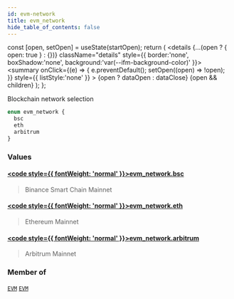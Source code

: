 ```yaml
---
id: evm-network
title: evm_network
hide_table_of_contents: false
---
```







  const [open, setOpen] = useState(startOpen);
  return (
    <details {...(open ? { open: true } : {})} className="details" style={{ border:'none', boxShadow:'none', background:'var(--ifm-background-color)' }}>
      <summary
        onClick={(e) => {
          e.preventDefault();
          setOpen((open) => !open);
        }}
        style={{ listStyle:'none' }}
      >
      {open ? dataOpen : dataClose}
      </summary>
      {open && children}
    </details>
  );
};








Blockchain network selection


```graphql
enum evm_network {
  bsc
  eth
  arbitrum
}
```




### Values

#### [<code style={{ fontWeight: 'normal' }}>evm_network.<b>bsc</b></code>](#)  
> 
> 
> Binance Smart Chain Mainnet
> 

#### [<code style={{ fontWeight: 'normal' }}>evm_network.<b>eth</b></code>](#)  
> 
> 
> Ethereum Mainnet
> 

#### [<code style={{ fontWeight: 'normal' }}>evm_network.<b>arbitrum</b></code>](#)  
> 
> 
> Arbitrum Mainnet
> 



### Member of

[`EVM`](/docs/graphql-reference/queries/evm)  <Badge class="badge badge--secondary" text="query"/><Bullet />[`EVM`](/docs/graphql-reference/subscriptions/evm)  <Badge class="badge badge--secondary" text="subscription"/>

